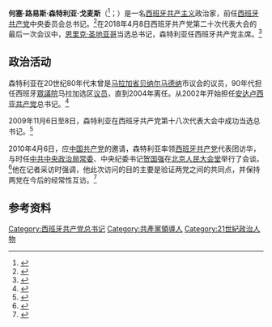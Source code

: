 {{Infobox officeholder
|name               = 何塞·路易斯·森特利亚
|original_name      = José Luis Centella
|image              = Centella2.jpg
|imagesize          = 250px
|alt                = 
|caption            = 
|order              = 
| office           = [[西班牙共产党|西班牙共产党]]主席
| term_start   = 2018年4月8日
| term_end     = 
|office1             = [[西班牙共产党|西班牙共产党]]总书记
|term_start1         = 2009年11月8日
|term_end1           = 2017年12月3日<ref name>{{cite web |author1=Sara Montero |title=El PCE recupera el leninismo al cumplirse el centenario de la Revolución de Octubre |url=https://www.cuartopoder.es/espana/2017/12/03/pce-leninismo-xx-congreso/ |accessdate=2019-02-02 |language=es |date=2017-12-03 |archive-date=2018-07-14 |archive-url=https://web.archive.org/web/20180714150722/https://www.cuartopoder.es/espana/2017/12/03/pce-leninismo-xx-congreso/ |dead-url=no }}</ref>
|office2            = [[安达卢西亚共产党|安达卢西亚共产党]]总书记
|term_start2        = 2002年5月12日
|term_end2          = 2010年
|deputy             = 
|predecessor1        = [[弗朗西斯科·弗鲁托斯|弗朗西斯科·弗鲁托斯]]
|successor1          = [[恩里克·圣地亚哥|恩里克·圣地亚哥]]
|birth_date         = {{Birth date|1958|07|31|df=yes}} 
|birth_place        = {{Flag|Andalusia}} [[科尔多瓦_(西班牙)|科尔多瓦]]
|death_date         = 
|death_place        = 
|restingplace       = 
|restingplacecoordinates = 
|birthname          = José Luis Centella Gómez
|nationality        = {{ESP}}
|party              = [[西班牙共产党|西班牙共产党]]
|spouse             = 
|signature          = Firma de José Luis Centella.svg
|signature_alt      = 
|occupation         = [[教师|教师]]
|website            = 
|footnotes          = 
}}
{{Spanish name|Centella|Gómez}}
'''何塞·路易斯·森特利亚·戈麦斯'''（{{lang-es|José Luis Centella Gómez}}<ref>{{Cite book |title=Political Handbook of the World 2016-2017 |author=Tom Lansford |publisher=CQ Press |year=2017 |isbn=9781506327174 |url=https://books.google.com/books?isbn=1506327176|language=en}}</ref>；{{bd|1958年|7月31日|}}）是一名[[西班牙|西班牙]][[共产主义|共产主义]]政治家，前任[[西班牙共产党|西班牙共产党]]中央委员会总书记。<ref>{{cite web|title=Enrique Santiago elegido nuevo secretario general del Partido Comunista|url=http://www.publico.es/politica/pce-enrique-santiago-elegido-nuevo-secretario-general-partido-comunista.html|date=2018-04-08|language=es|website=publico.es|accessdate=2018-10-24|archive-date=2018-06-24|archive-url=https://web.archive.org/web/20180624091309/http://www.publico.es/politica/pce-enrique-santiago-elegido-nuevo-secretario-general-partido-comunista.html|dead-url=no}}</ref>在2018年4月8日西班牙共产党第二十次代表大会的最后一次会议中，[[恩里克·圣地亚哥|恩里克·圣地亚哥]]当选总书记，森特利亚任西班牙共产党主席。<ref>{{cite web |title=Enrique Santiago, elegido nuevo secretario general del PCE |url=https://www.eldiario.es/politica/Enrique-Santiago-secretario-general-PCE_0_758724398.html |website=eldiario.es |publisher=[[日报_(西班牙)|El Diario]] |language=es |date=2018-04-08 |accessdate=2019-02-01 |archive-date=2019-03-31 |archive-url=https://web.archive.org/web/20190331192812/https://www.eldiario.es/politica/Enrique-Santiago-secretario-general-PCE_0_758724398.html |dead-url=no }}</ref>

==政治活动==
森特利亚在20世纪80年代末曾是[[马拉加省|马拉加省]][[贝纳尔马德纳|贝纳尔马德纳]]市议会的议员，90年代担任西班牙[[眾議院_(西班牙)|眾議院]]马拉加选区[[民意代表|议员]]，直到2004年离任。从2002年开始担任[[安达卢西亚共产党|安达卢西亚共产党]]总书记。<ref>{{cite web |author=José Miguel Blanco |title=Centella, el hombre que devolvió dinero a Aznar |url=https://www.elmundo.es/elmundo/2009/11/08/espana/1257699229.html |publisher=[[世界报_(西班牙)|El Mundo]] |accessdate=2019-02-02 |location=Madrid |language=es |date=2009-11-09 |archive-date=2019-02-02 |archive-url=https://web.archive.org/web/20190202154151/https://www.elmundo.es/elmundo/2009/11/08/espana/1257699229.html |dead-url=no }}</ref>

2009年11月6日至8日，森特利亚在西班牙共产党第十八次代表大会中成功当选总书记。<ref>{{cite web|url=http://www.pce.es/secretarias/seccomunicacion/pl.php?id=3391|title=José Luis Centella, elegido nuevo Secretario General del PCE|publisher=Partido Comunista de España|date=2009-11-08|language=es|access-date=2018-10-24|archive-url=https://web.archive.org/web/20111123023302/http://www.pce.es/secretarias/seccomunicacion/pl.php?id=3391|archive-date=2011-11-23|dead-url=yes}}</ref>

2010年4月6日，应[[中国共产党|中国共产党]]的邀请，森特利亚率领[[西班牙共产党|西班牙共产党]]代表团访华，与时任[[中共中央政治局常委|中共中央政治局常委]]、中央纪委书记[[贺国强|贺国强]]在[[北京人民大会堂|北京人民大会堂]]举行了会谈。<ref>{{Cite book|title=中华人民共和国年鉴|url=https://books.google.com/books?id=gWIhV5bt3mYC|volume=第2011卷|pages=第162页|year=2011|access-date=2019-02-01|archive-date=2019-03-12|archive-url=https://web.archive.org/web/20190312195417/https://books.google.com/books?id=gWIhV5bt3mYC|dead-url=no}}</ref>他在记者采访时强调，他此次访问的目的主要是验证两党之间的共同点，并保持两党在今后的经常性互访。<ref>{{cite journal |author=本刊记者 |editor=李瑞蔚 |title=专访西班牙共产党总书记何塞·路易斯·森特利亚 |journal=当代世界 |date=2010年 |issue=第5期 |pages=26-27 |location=北京 |issn=1006-4206 |url=http://cpc.people.com.cn/GB/68742/187710/191095/11662497.html |archiveurl=https://web.archive.org/web/20100617183957/http://cpc.people.com.cn/GB/68742/187710/191095/11662497.html |archivedate=2010-06-17 |access-date=2019-02-01 |dead-url=no }}</ref>

==参考资料==
{{reflist}}
{{start box}}
{{succession box|[[费利佩·阿尔卡拉斯|费利佩·阿尔卡拉斯]]|何塞·曼努埃尔|[[File:Pce_2014.svg|45px]]<br/>[[安达卢西亚共产党|安达卢西亚共产党]]总书记|2002年-2010年}}
{{succession box|[[弗朗西斯科·弗鲁托斯|弗朗西斯科·弗鲁托斯]]|[[恩里克·圣地亚哥|恩里克·圣地亚哥]]|[[File:Pce_2014.svg|45px]]<br/>[[西班牙共产党|西班牙共产党]]总书记|2009年-2017年}}
{{succession box|-|-|[[File:Pce_2014.svg|45px]]<br/>西班牙共产党主席|2018年至今}}
{{end box}}
{{西班牙共产党}}
{{Authority control}}
[[Category:西班牙共产党总书记|Category:西班牙共产党总书记]]
[[Category:共產黨領導人|Category:共產黨領導人]]
[[Category:21世紀政治人物|Category:21世紀政治人物]]